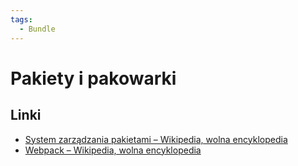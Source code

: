 ```yaml
---
tags:
  - Bundle
---
```


# Pakiety i pakowarki

## Linki

- [System zarządzania pakietami – Wikipedia, wolna encyklopedia](https://pl.wikipedia.org/wiki/System_zarz%C4%85dzania_pakietami)
- [Webpack – Wikipedia, wolna encyklopedia](https://pl.wikipedia.org/wiki/Webpack)
